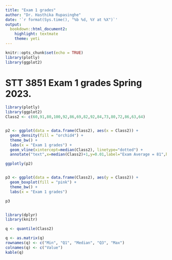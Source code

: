 ```yaml
---
title: "Exam 1 grades"
author: "Dr. Hasthika Rupasinghe"
date: '`r format(Sys.time(), "%b %d, %Y at %X")`'
output:
  bookdown::html_document2:
    highlight: textmate
    theme: yeti
---
```


```r
knitr::opts_chunk$set(echo = TRUE)
library(plotly)
library(ggplot2)
```


# STT 3851 Exam 1 grades Spring 2023.{-}

```r
library(plotly)
library(ggplot2)
Class2 <- c(60,91,80,100,92,86,69,82,92,84,73,80,72,86,63,64)


p2 <- ggplot(data = data.frame(Class2), aes(x = Class2)) + 
  geom_density(fill = "orchid4") + 
  theme_bw() + 
  labs(x = "Exam 1 grades") +
  geom_vline(xintercept=median(Class2), linetype="dotted") +
  annotate("text",x=median(Class2)+1,y=0.01,label="Exam Average = 81",hjust=0)

ggplotly(p2)


p3 <- ggplot(data = data.frame(Class2), aes(y = Class2)) + 
  geom_boxplot(fill = "pink") + 
  theme_bw() + 
  labs(x = "Exam 1 grades") 

p3


library(dplyr)
library(knitr)

q <- quantile(Class2)

q <- as.matrix(q)
rownames(q) <- c("Min", "Q1", "Median", "Q3", "Max")
colnames(q) <- c("Value")
kable(q)


```









